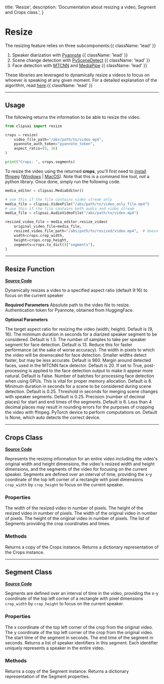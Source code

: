   title: 'Resize',
  description: 'Documentation about resizing a video, Segment and Crops class.',
}

# Resize

The resizing feature relies on three subcomponents:{{ className: 'lead' }}

1) Speaker diarization with [Pyannote](https://huggingface.co/pyannote/speaker-diarization-3.0) {{ className: 'lead' }}
2) Scene change detection with [PySceneDetect](https://www.scenedetect.com/docs/0.6.2/) {{ className: 'lead' }}
3) Face detection with [MTCNN](https://github.com/timesler/facenet-pytorch) and [MediaPipe](https://github.com/google/mediapipe) {{ className: 'lead' }}

These libraries are leveraged to dynamically resize a videos to focus on whoever is speaking at any given moment. For a detailed explanation of the algorithm, read [here](https://github.com/ClipsAI/clipsai/blob/main/report/report.pdf).{{ className: 'lead' }}

---

## Usage

The following returns the information to be able to resize the video.

```python
from clipsai import resize

crops = resize(
    video_file_path="/abs/path/to/video.mp4",
    pyannote_auth_token="pyannote_token",
    aspect_ratio=(9, 16)
)

print("Crops: ", crops.segments)
```

To resize the video using the returned **crops**, you'll first need to [install ffmpeg](https://ffmpeg.org/download.html) ([Windows](https://www.gyan.dev/ffmpeg/builds/) | [MacOS](https://formulae.brew.sh/formula/ffmpeg)). Note that this is a command line tool, *not* a python library. Once done, simply run the following code.

```python
media_editor = clipsai.MediaEditor()

# use this if the file contains video stream only
media_file = clipsai.VideoFile("/abs/path/to/video_only_file.mp4")
# use this if the file contains both audio and video stream
media_file = clipsai.AudioVideoFile("/abs/path/to/video.mp4")

resized_video_file = media_editor.resize_video(
    original_video_file=media_file,
    resized_video_file_path="/abs/path/to/resized/video.mp4",  # doesn't exist yet
    width=crops.crop_width,
    height=crops.crop_height,
    segments=crops.to_dict()["segments"],
)
```

---

## Resize Function

[**Source Code**](https://github.com/ClipsAI/clipsai/tree/main/clipsai/resize/resize.py)

<Properties>
    <Property name="resize" type="-> Crops">
        Dynamically resizes a video to a specified aspect ratio (default 9:16) to focus on the current speaker
    </Property>
</Properties>

**Required Parameters**
<Parameters>
    <Parameter name="video_file_path" type="string">
        Absolute path to the video file to resize.
    </Parameter>
    <Parameter name="pyannote_auth_token" type="string">
        Authentication token for Pyannote, obtained from HuggingFace.
    </Parameter>
</Parameters>

**Optional Parameters**

<Parameters>
    <Parameter name="aspect_ratio" type="tuple[int, int] = (9, 16)">
        The target aspect ratio for resizing the video (width, height). Default is (9, 16).
    </Parameter>
    <Parameter name="min_segment_duration" type="float = 1.5">
        The minimum duration in seconds for a diarized speaker segment to be considered. Default is 1.5.
    </Parameter>
    <Parameter name="samples_per_segment" type="int = 13">
        The number of samples to take per speaker segment for face detection. Default is 13. Reduce this for faster performance (at the sake of worse accuracy).
    </Parameter>
    <Parameter name="face_detect_width" type="int = 960">
        The width in pixels to which the video will be downscaled for face detection. Smaller widths detect faster, but may be less accurate. Default is 960.
    </Parameter>
    <Parameter name="face_detect_margin" type="int = 20">
        Margin around detected faces, used in the MTCNN face detector. Default is 20.
    </Parameter>
    <Parameter name="face_detect_post_process" type="bool = False">
        If set to True, post-processing is applied to the face detection output to make it appear more natural. Default is False.
    </Parameter>
    <Parameter name="n_face_detect_batches" type="int = 8">
        Number of batches for processing face detection when using GPUs. This is vital for proper memory allocation. Default is 8.
    </Parameter>
    <Parameter name="min_scene_duration" type="float = 0.25">
        Minimum duration in seconds for a scene to be considered during scene detection. Default is 0.25.
    </Parameter>
    <Parameter name="scene_merge_threshold" type="float = 0.25">
        Threshold in seconds for merging scene changes with speaker segments. Default is 0.25.
    </Parameter>
    <Parameter name="time_precision" type="int = 6">
        Precision (number of decimal places) for start and end times of the segments. Default is 6. Less than 4 decimal places may result in rounding errors for the purposes of cropping the video with ffmpeg.
    </Parameter>
    <Parameter name="device" type="string: cuda | cpu = None">
        PyTorch device to perform computations on. Default is None, which auto detects the correct device.
    </Parameter>
</Parameters>

---

## Crops Class

[**Source Code**](https://github.com/ClipsAI/clipsai/tree/main/clipsai/resize/crops.py)

Represents the resizing information for an entire video including the video's original width and height dimensions, the video's resized width and height dimensions, and the segments of the video for focusing on the current speaker. Segments are defined over an interval of time, providing the x-y coordinate of the top left corner of a rectangle with pixel dimensions `crop_width` by `crop_height` to focus on the current speaker.

### Properties

<Properties>
    <Property name="crop_width" type="int">
        The width of the resized video in number of pixels.
    </Property>
    <Property name="crop_height" type="int">
        The height of the resized video in number of pixels.
    </Property>
    <Property name="original_width" type="int">
        The width of the original video in number of pixels.
    </Property>
    <Property name="original_height" type="int">
        The height of the original video in number of pixels.
    </Property>
    <Property name="segments" type="List[Segment]">
        The list of Segments providing the crop coordinates and times.
    </Property>
</Properties>

### Methods

<Properties>
    <Property name="copy" type="-> Crops">
        Returns a copy of the Crops instance.
    </Property>
    <Property name="to_dict" type="-> dict">
        Returns a dictionary representation of the Crops instance.
    </Property>
</Properties>

---

## Segment Class

[**Source Code**](https://github.com/ClipsAI/clipsai/tree/main/clipsai/resize/segment.py)

Segments are defined over an interval of time in the video, providing the x-y coordinate of the top left corner of a rectangle with pixel dimensions `crop_width` by `crop_height` to focus on the current speaker.

### Properties

<Properties>
    <Property name="x" type="int">
        The x coordinate of the top left corner of the crop from the original video.
    </Property>
    <Property name="y" type="int">
        The y coordinate of the top left corner of the crop from the original video.
    </Property>
    <Property name="start_time" type="float">
        The start time of the segment in seconds.
    </Property>
    <Property name="end_time" type="float">
        The end time of the segment in seconds.
    </Property>
    <Property name="speakers" type="List[int]">
        Returns a list of speaker identifiers in this segment. Each identifier 
        uniquely represents a speaker in the entire video.
    </Property>
</Properties>

### Methods

<Properties>
    <Property name="copy" type="-> Segment">
        Returns a copy of the Segment instance.
    </Property>
    <Property name="to_dict" type="-> dict">
        Returns a dictionary representation of the Segment properties.
    </Property>
</Properties>
